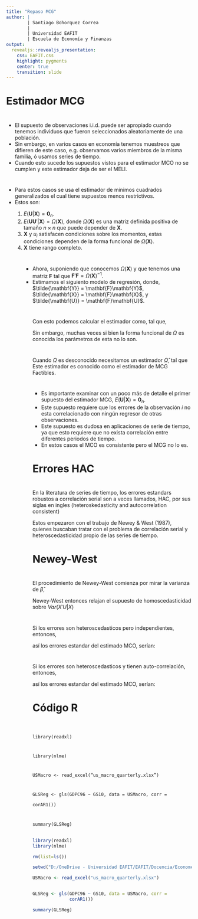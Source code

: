 ---
title: "Repaso MCG"
author: |
        | Santiago Bohorquez Correa
        |
        | Universidad EAFIT
        | Escuela de Economía y Finanzas
output:
  revealjs::revealjs_presentation:
    css: EAFIT.css
    highlight: pygments
    center: true
    transition: slide
---

# Estimador MCG

#

<ul>
<li>El supuesto de observaciones i.i.d. puede ser apropiado cuando tenemos individuos que fueron seleccionados aleatoriamente de una población.</li>
<li> Sin embargo, en varios casos en economía tenemos muestreos que difieren de este caso, e.g. observamos varios miembros de la misma familia, ó usamos series de tiempo.</li>
<li>Cuando esto sucede los supuestos vistos para el estimador MCO no se cumplen y este estimador deja de ser el MELI.</li>
</ul>

#

<ul>
<li>Para estos casos se usa el estimador de mínimos cuadrados generalizados el cual tiene supuestos menos restrictivos.</li> 
<li>Estos son:</li>
<ol>
<li> $E(\mathbf{U}|\mathbf{X}) = \mathbf{0}_n$.</li>
<li> $E(\mathbf{U}\mathbf{U}'|\mathbf{X}) = \Omega(\mathbf{X})$, donde $\Omega(\mathbf{X})$ es una matriz definida positiva de tamaño $n \times n$ que puede depender de $\mathbf{X}$.</li>
<li> $\mathbf{X}$ y $u_i$ satisfacen condiciones sobre los momentos, estas condiciones dependen de la forma funcional de $\Omega(\mathbf{X})$.</li>
<li> $\mathbf{X}$ tiene rango completo.</li>

#

<ul>
<li> Ahora, suponiendo que conocemos $\Omega(\mathbf{X})$ y que tenemos una matriz $\mathbf{F}$ tal que $\mathbf{F}'\mathbf{F} =\Omega(\mathbf{X})^{-1}$.</li> 
<li> Estimamos el siguiento modelo de regresión,
        \begin{equation}
        \tilde{\mathbf{Y}}  = \tilde{\mathbf{X}} \boldsymbol{\beta} + \tilde{\mathbf{U}}
    \end{equation}
       donde, $\tilde{\mathbf{Y}} = \mathbf{F}\mathbf{Y}$, $\tilde{\mathbf{X}} = \mathbf{F}\mathbf{X}$, y $\tilde{\mathbf{U}} = \mathbf{F}\mathbf{U}$.</li>
       
#

 Con esto podemos calcular el estimador como,
    \begin{equation}
        \tilde{\boldsymbol{\beta}}^{MCG} = (\mathbf{X}'\mathbf{F}'\mathbf{F}\mathbf{X})^{-1}(\mathbf{X}'\mathbf{F}'\mathbf{F}\mathbf{Y})
    \end{equation}
 tal que,
    \begin{equation}
        \tilde{\boldsymbol{\beta}}^{MCG} = (\mathbf{X}'\Omega^{-1}\mathbf{X})^{-1}(\mathbf{X}'\Omega^{-1}\mathbf{Y})
    \end{equation}

Sin embargo, muchas veces si bien la forma funcional de $\Omega$ es conocida los parámetros de esta no lo son.

#

Cuando $\Omega$ es desconocido necesitamos un estimador $\hat{\Omega}$, tal que 
    \begin{equation}
        \hat{\boldsymbol{\beta}}^{MCG} = (\mathbf{X}'\hat{\Omega}^{-1}\mathbf{X})^{-1}(\mathbf{X}'\hat{\Omega}^{-1}\mathbf{Y})
    \end{equation}
Este estimador es conocido como el estimador de MCG Factibles.

#

<ul>
<li>Es importante examinar con un poco más de detalle el primer supuesto del estimador MCG, $E(\mathbf{U}|\mathbf{X}) = \mathbf{0}_n$.</li>
<li> Este supuesto requiere que los errores de la observación $i$ no esta correlacionado con ningún regresor de otras observaciones.</li> 
<li> Este supuesto es dudosa en aplicaciones de serie de tiempo, ya que esto requiere que no exista correlación entre diferentes periodos de tiempo.</li>
<li> En estos casos el MCO es consistente pero el MCG no lo es.</li>
</ul>


# Errores HAC

#

En la literatura de series de tiempo, los errores estandars robustos a correlación serial son a veces llamados, HAC, por sus siglas en ingles (heteroskedasticity and autocorrelation consistent)

Estos empezaron con el trabajo de Newey & West (1987), quienes buscaban tratar con el problema de correlación serial y heteroscedasticidad propio de las series de tiempo.

# Newey-West

#

El procedimiento de Newey-West comienza por mirar la varianza de $\hat{\beta}$,

\begin{equation}
 \Sigma_{\hat{\beta}} = (X'X)^{-1}Var(X' U| X)  (X'X)^{-1}
\end{equation}

Newey-West entonces relajan el supuesto de homoscedasticidad sobre $Var(X' U| X)$

#

Si los errores son heteroscedasticos pero independientes, entonces,

\begin{equation}
 \hat{Var}(X' U| X) = \Sigma_{i=1}^n \hat{u}_i^2 x_i x_i'
\end{equation}

así los errores estandar del estimado MCO, serían:

\begin{equation}
  \Sigma_{\hat{\beta}} = (X'X)^{-1} (\Sigma_{i=1}^n \hat{u}_i^2 x_i x_i') (X'X)^{-1}
\end{equation}

#

Si los errores son heteroscedasticos y tienen auto-correlación, entonces,

\begin{equation}
 \hat{Var}(X' U| X) = \Sigma_{i=-k}^k \frac{k-|j|}{k} \left(\Sigma_{t=1}^n \hat{u}_i \hat{u}_{i+j} x_i x_{i+j}'\right)
\end{equation}

así los errores estandar del estimado MCO, serían:

\begin{equation}
  \Sigma_{\hat{\beta}} = (X'X)^{-1} \left(\Sigma_{i=-k}^k \frac{k-|j|}{k} \left(\Sigma_{t=1}^n \hat{u}_i \hat{u}_{i+j} x_i x_{i+j}'\right)\right) (X'X)^{-1}
\end{equation}

# Código R

##

<code>

library(readxl)

library(nlme)

USMacro <- read_excel("us_macro_quarterly.xlsx")

GLSReg <- gls(GDPC96 ~ GS10, data = USMacro, corr =<br>
              corAR1())

summary(GLSReg)
</code>

##
```{r ols, echo=FALSE, warning=FALSE}
library(readxl)
library(nlme)

rm(list=ls())

setwd("D:/OneDrive - Universidad EAFIT/EAFIT/Docencia/Econometria 2/2021 - 1")

USMacro <- read_excel("us_macro_quarterly.xlsx")


GLSReg <- gls(GDPC96 ~ GS10, data = USMacro, corr =
              corAR1())

summary(GLSReg)
```
